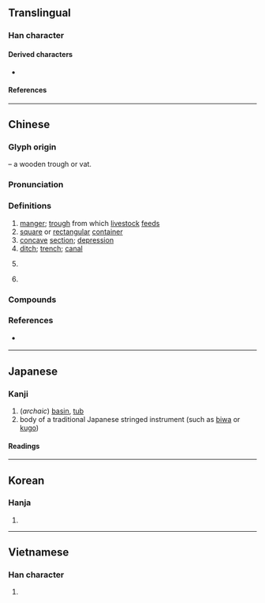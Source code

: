 {{character info}}
==Translingual==

===Han character===
{{Han char|rn=75|rad=木|as=11|sn=15|four=45966|canj=DTWA|ids=⿰木曹}}

====Derived characters====
* {{l|mul|[[𨘨]]}}

====References====
{{Han ref|kx=0548.140|dkj=15393|dj=0935.300|hdz=21275.120|uh=69FD}}

----

==Chinese==
{{zh-forms}}
{{zh-wp}}

===Glyph origin===
{{Han etym}}
{{Han compound|木|t1=wood|曹|ls=psc|c1=s|c2=p}} – a wooden trough or vat.

===Pronunciation===
{{zh-pron
|m=cáo,er=y
|m-s=
|c=cou4
|c-t=
|g=
|h=pfs=
|j=
|mb=
|md=
|mn=chô/qz:chô͘
|mn_note=chô͘ - literary; chô - vernacular (Quanzhou)
|mn-t=
|w=
|x=
|mc=y
|oc=y
|ma=Zh-cáo.ogg
|cat=n,cl
}}

===Definitions===
{{zh-hanzi}}

# [[manger]]; [[trough]] from which [[livestock]] [[feed]]s
# [[square]] or [[rectangular]] [[container]]
# [[concave]] [[section]]; [[depression]]
# [[ditch]]; [[trench]]; [[canal]]
# {{lb|zh|dialectal}} {{zh-classifier|[[door]]s, [[window]]s or anything that [[partition]]s a [[room]]}}
# {{lb|zh|dialectal}} {{zh-classifier|[[period]] of [[pig]] [[raising]] from buying in to selling out}}

===Compounds===
{{zh-der|倒槽|凹槽|吐槽|槽刨|槽坊|槽子|槽寶|槽櫪|槽牙|槽瓦|槽碓|槽糕|槽縫|槽船|槽車|槽道|槽鋼|槽鐵|槽頭|槽齒|水槽|河槽|浴槽|溜槽|胸槽|跳槽|鍵槽|食槽|飼槽|馬槽|雙槽門|臥槽|臥槽馬|三馬同槽|平槽|後槽|優地槽|水落歸槽|槽化|槽兒|挑槽|當槽|搗槽|杏仁槽|淚槽|沒槽道|機槽|檀槽|貯氣槽|齒槽|骨槽風|護槽|走水槽|背槽拋糞|落槽}}

===References===
* {{qualifier|Min Nan}} {{thcwd|11143}}

----

==Japanese==

===Kanji===
{{ja-kanji|grade=c|rs=木11}}

# (''archaic'') [[basin]], [[tub]]
# body of a traditional Japanese stringed instrument (such as [[biwa]] or [[kugo]])

====Readings====
{{ja-readings
|goon=ぞう
|kanon=そう
|kun=かいばおけ-, おけ-
}}

----

==Korean==

===Hanja===
{{ko-hanja|hangeul=조|eumhun=|rv=jo|mr=cho|y=co}}

# {{rfdef|ko|sort=木11}}

----

==Vietnamese==

===Han character===
{{vi-readings|reading=tàu|rs=木11}}

# {{rfdef|vi|sort=木11}}